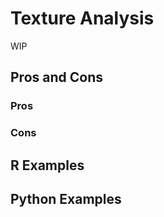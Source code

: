 # Texture Analysis {#sec-image-texture}

WIP

## Pros and Cons

### Pros

### Cons

## R Examples

## Python Examples

